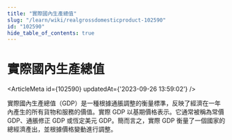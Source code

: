 ```yaml
---
title: "實際國內生產總值"
slug: "/learn/wiki/realgrossdomesticproduct-102590"
id: "102590"
hide_table_of_contents: true
---
```



# 實際國內生產總值

<ArticleMeta id={102590} updatedAt={'2023-09-26 13:59:02'} />
<div className='border-solid border-b border-t-0 my-4 border-[var(--ifm-color-gray-300)]' />

實際國內生產總值（GDP）是一種根據通脹調整的衡量標準，反映了經濟在一年內產生的所有貨物和服務的價值。實際 GDP 以基期價格表示。它通常被稱為常價 GDP、通脹修正 GDP 或恆定美元 GDP。簡而言之，實際 GDP 衡量了一個國家的總經濟產出，並根據價格變動進行調整。
